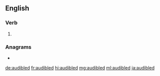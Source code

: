 ==English==

===Verb===
{{head|en|verb form}}

# {{en-past of|audible}}

===Anagrams===
* {{l|en|buddleia}}

[[de:audibled]]
[[fr:audibled]]
[[hi:audibled]]
[[mg:audibled]]
[[ml:audibled]]
[[ja:audibled]]